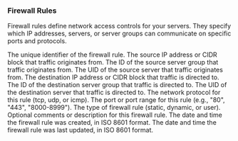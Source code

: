 ---
---

### Firewall Rules

Firewall rules define network access controls for your servers. They specify which IP addresses, servers, or server groups can communicate on specific ports and protocols.

<Model>
    <ModelProperty name="id" type="integer">
        The unique identifier of the firewall rule.
    </ModelProperty>
    <ModelProperty name="from_ip" type="string">
        The source IP address or CIDR block that traffic originates from.
    </ModelProperty>
    <ModelProperty name="from_group_id" type="integer">
        The ID of the source server group that traffic originates from.
    </ModelProperty>
    <ModelProperty name="from_server_id" type="string">
        The UID of the source server that traffic originates from.
    </ModelProperty>
    <ModelProperty name="to_ip" type="string">
        The destination IP address or CIDR block that traffic is directed to.
    </ModelProperty>
    <ModelProperty name="to_group_id" type="integer">
        The ID of the destination server group that traffic is directed to.
    </ModelProperty>
    <ModelProperty name="to_server_id" type="string">
        The UID of the destination server that traffic is directed to.
    </ModelProperty>
    <ModelProperty name="protocol" type="string">
        The network protocol for this rule (tcp, udp, or icmp).
    </ModelProperty>
    <ModelProperty name="port" type="string">
        The port or port range for this rule (e.g., "80", "443", "8000-8999").
    </ModelProperty>
    <ModelProperty name="rule_type" type="string">
        The type of firewall rule (static, dynamic, or user).
    </ModelProperty>
    <ModelProperty name="comments" type="string">
        Optional comments or description for this firewall rule.
    </ModelProperty>
    <ModelProperty name="created_at" type="datetime">
        The date and time the firewall rule was created, in ISO 8601 format.
    </ModelProperty>
    <ModelProperty name="updated_at" type="datetime">
        The date and time the firewall rule was last updated, in ISO 8601 format.
    </ModelProperty>
</Model>